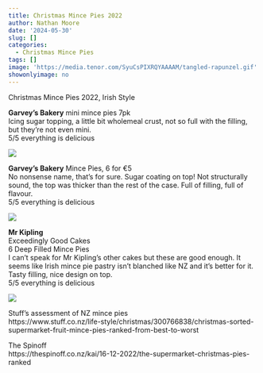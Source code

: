 ```yaml
---
title: Christmas Mince Pies 2022
author: Nathan Moore
date: '2024-05-30'
slug: []
categories: 
  - Christmas Mince Pies
tags: []
image: 'https://media.tenor.com/SyuCsPIXRQYAAAAM/tangled-rapunzel.gif'
showonlyimage: no
---
```


Christmas Mince Pies 2022, Irish Style

<!--more-->

**Garvey's Bakery** mini mince pies 7pk     
Icing sugar topping, a little bit wholemeal crust, not so full with the filling, but they're not even mini.          
5/5 everything is delicious

![](/img/fb22xmas/garveys1.jpg)

**Garvey's Bakery** Mince Pies, 6 for €5        
No nonsense name, that's for sure. Sugar coating on top! Not structurally sound, the top was thicker than the rest of the case. Full of filling, full of flavour.          
5/5 everything is delicious

![](/img/fb22xmas/garveys2.jpg)

**Mr Kipling**          
Exceedingly Good Cakes         
6 Deep Filled Mince Pies        
I can't speak for Mr Kipling's other cakes but these are good enough. It seems like Irish mince pie pastry isn't blanched like NZ and it's better for it. Tasty filling, nice design on top.            
5/5 everything is delicious

![](/img/fb22xmas/mrkipling.jpg)

Stuff's assessment of NZ mince pies       
https://www.stuff.co.nz/life-style/christmas/300766838/christmas-sorted-supermarket-fruit-mince-pies-ranked-from-best-to-worst

The Spinoff         
https://thespinoff.co.nz/kai/16-12-2022/the-supermarket-christmas-pies-ranked



